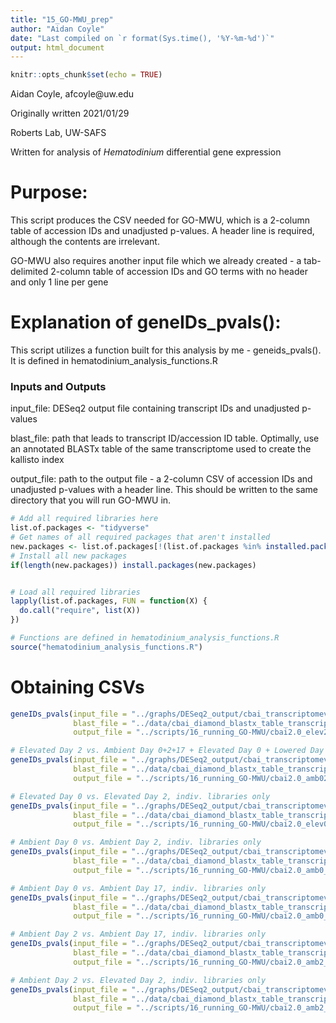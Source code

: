 ```yaml
---
title: "15_GO-MWU_prep"
author: "Aidan Coyle"
date: "Last compiled on `r format(Sys.time(), '%Y-%m-%d')`"
output: html_document
---
```


```r
knitr::opts_chunk$set(echo = TRUE)
```

Aidan Coyle, afcoyle@uw.edu

Originally written 2021/01/29

Roberts Lab, UW-SAFS

Written for analysis of _Hematodinium_ differential gene expression

# Purpose:

This script produces the CSV needed for GO-MWU, which is a 2-column table of accession IDs and unadjusted p-values. A header line is required, although the contents are irrelevant.

GO-MWU also requires another input file which we already created - a tab-delimited 2-column table of accession IDs and GO terms with no header and only 1 line per gene

# Explanation of geneIDs_pvals():

This script utilizes a function built for this analysis by me - geneids_pvals(). It is defined in hematodinium_analysis_functions.R

### Inputs and Outputs

input_file: DESeq2 output file containing transcript IDs and unadjusted p-values

blast_file: path that leads to transcript ID/accession ID table. Optimally, use an annotated BLASTx table of the same transcriptome used to create the kallisto index

output_file: path to the output file - a 2-column CSV of accession IDs and unadjusted p-values with a header line. This should be written to the same directory that you will run GO-MWU in.

```r
# Add all required libraries here
list.of.packages <- "tidyverse"
# Get names of all required packages that aren't installed
new.packages <- list.of.packages[!(list.of.packages %in% installed.packages()[, "Package"])]
# Install all new packages
if(length(new.packages)) install.packages(new.packages)


# Load all required libraries
lapply(list.of.packages, FUN = function(X) {
  do.call("require", list(X))
})

# Functions are defined in hematodinium_analysis_functions.R
source("hematodinium_analysis_functions.R")
```

# Obtaining CSVs

```r
geneIDs_pvals(input_file = "../graphs/DESeq2_output/cbai_transcriptomev2.0/elev2_vs_amb02_indiv_only/AllGenes_wcols.txt",
              blast_file = "../data/cbai_diamond_blastx_table_transcriptomev2.0.txt",
              output_file = "../scripts/16_running_GO-MWU/cbai2.0_elev2_vs_amb02_indiv_only_pvals.csv")

# Elevated Day 2 vs. Ambient Day 0+2+17 + Elevated Day 0 + Lowered Day 0
geneIDs_pvals(input_file = "../graphs/DESeq2_output/cbai_transcriptomev2.0/amb0217_elev0_low0_vs_elev2/AllGenes_wcols.txt",
              blast_file = "../data/cbai_diamond_blastx_table_transcriptomev2.0.txt",
              output_file = "../scripts/16_running_GO-MWU/cbai2.0_amb0217_elev0_low0_vs_elev2_pvals.csv")

# Elevated Day 0 vs. Elevated Day 2, indiv. libraries only
geneIDs_pvals(input_file = "../graphs/DESeq2_output/cbai_transcriptomev2.0/elev0_vs_elev2_indiv/AllGenes_wcols.txt",
              blast_file = "../data/cbai_diamond_blastx_table_transcriptomev2.0.txt",
              output_file = "../scripts/16_running_GO-MWU/cbai2.0_elev0_vs_elev2_indiv_pvals.csv")

# Ambient Day 0 vs. Ambient Day 2, indiv. libraries only
geneIDs_pvals(input_file = "../graphs/DESeq2_output/cbai_transcriptomev2.0/amb0_vs_amb2_indiv/AllGenes_wcols.txt",
              blast_file = "../data/cbai_diamond_blastx_table_transcriptomev2.0.txt",
              output_file = "../scripts/16_running_GO-MWU/cbai2.0_amb0_vs_amb2_indiv_pvals.csv")

# Ambient Day 0 vs. Ambient Day 17, indiv. libraries only
geneIDs_pvals(input_file = "../graphs/DESeq2_output/cbai_transcriptomev2.0/amb0_vs_amb17_indiv/AllGenes_wcols.txt",
              blast_file = "../data/cbai_diamond_blastx_table_transcriptomev2.0.txt",
              output_file = "../scripts/16_running_GO-MWU/cbai2.0_amb0_vs_amb17_indiv_pvals.csv")

# Ambient Day 2 vs. Ambient Day 17, indiv. libraries only
geneIDs_pvals(input_file = "../graphs/DESeq2_output/cbai_transcriptomev2.0/amb2_vs_amb17_indiv/AllGenes_wcols.txt",
              blast_file = "../data/cbai_diamond_blastx_table_transcriptomev2.0.txt",
              output_file = "../scripts/16_running_GO-MWU/cbai2.0_amb2_vs_amb17_indiv_pvals.csv")

# Ambient Day 2 vs. Elevated Day 2, indiv. libraries only
geneIDs_pvals(input_file = "../graphs/DESeq2_output/cbai_transcriptomev2.0/amb2_vs_elev2_indiv/AllGenes_wcols.txt",
              blast_file = "../data/cbai_diamond_blastx_table_transcriptomev2.0.txt",
              output_file = "../scripts/16_running_GO-MWU/cbai2.0_amb2_vs_elev2_indiv_pvals.csv")
```